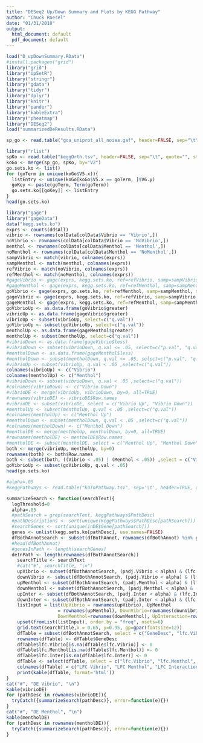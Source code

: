 ```yaml
---
title: "DESeq2 Up/Down Summary and Plots by KEGG Pathway"
author: "Chuck Roesel"
date: "01/31/2018"
output:
  html_document: default
  pdf_document: default
---
```


```r
load("D_upDownSummary.RData")
#install.packages("grid")
library("grid")
library("UpSetR")
library("stringr")
library("gdata")
library("tidyr")
library("dplyr")
library("knitr")
library("pander")
library("kableExtra")
library("pheatmap")
library("DESeq2")
load("summarizedDeResults.RData")
```
```r
sp_go <- read.table("goa_uniprot_all_noiea.gaf", header=FALSE, sep="\t", quote="", comment.char="!", stringsAsFactors=FALSE)
```

```r
library("rlist")
spKo <- read.table("keggOrth.tsv", header=FALSE, sep="\t", quote="", stringsAsFactors = FALSE)
koGo <- merge(sp_go, spKo, by="V2")
go.sets.ko <- list()
for (goTerm in unique(koGo$V5.x)){
  listEntry <- unique(koGo[koGo$V5.x == goTerm, ]$V6.y) 
  goKey <- paste(goTerm, Term(goTerm))
  go.sets.ko[[goKey]] <- listEntry
}
head(go.sets.ko)
```


```r
library("gage")
library("gageData")
data("kegg.sets.ko")
exprs <- counts(ddsAll)
vibrio <- rownames(colData[colData$Vibrio == 'Vibrio',])
noVibrio <- rownames(colData[colData$Vibrio == 'NoVibrio',])
menthol <- rownames(colData[colData$Menthol == 'Menthol',])
noMenthol <- rownames(colData[colData$Menthol == 'NoMenthol',])
sampVibrio <- match(vibrio, colnames(exprs))
sampMenthol <- match(menthol, colnames(exprs))
refVibrio <- match(noVibrio, colnames(exprs))
refMenthol <- match(noMenthol, colnames(exprs))
#gageVibrio <- gage(exprs, kegg.sets.ko, ref=refVibrio, samp=sampVibrio, same.dir=TRUE)
#gageMenthol <- gage(exprs, kegg.sets.ko, ref=refMenthol, samp=sampMenthol, same.dir=TRUE)
goVibrio <- gage(exprs, go.sets.ko, ref=refMenthol, samp=sampMenthol, same.dir=FALSE)
gageVibrio <- gage(exprs, kegg.sets.ko, ref=refVibrio, samp=sampVibrio, same.dir=FALSE)
gageMenthol <- gage(exprs, kegg.sets.ko, ref=refMenthol, samp=sampMenthol, same.dir=FALSE)
goVibrioUp <- as.data.frame(goVibrio$greater)
vibrioUp <- as.data.frame(gageVibrio$greater)
vibrioUp <- subset(vibrioUp, select=c("q.val"))
goVibrioUp <- subset(goVibrioUp, select=c("q.val"))
mentholUp <- as.data.frame(gageMenthol$greater)
mentholUp <- subset(mentholUp, select=c("q.val"))
#vibrioDown <- as.data.frame(gageVibrio$less)
#vibrioDown <- subset(vibrioDown, q.val <= .05, select=c("p.val", "q.val", "set.size"))
#mentholDown <- as.data.frame(gageMenthol$less)
#mentholDown <- subset(mentholDown, q.val <= .05, select=c("p.val", "q.val", "set.size"))
#vibrioUp <- subset(vibrioUp, q.val < .05 ,select=c("q.val"))
colnames(vibrioUp) <- c("Vibrio")
colnames(mentholUp) <- c("Menthol")
#vibrioDown <- subset(vibrioDown, q.val < .05 ,select=c("q.val"))
#colnames(vibrioDown) <- c("Vibrio Down")
#vibrioDE <- merge(vibrioUp, vibrioDown, by=0, all=TRUE)
#rownames(vibrioDE) <- vibrioDE$Row.names
#vibrioDE <- subset(vibrioDE, select = c("Vibrio Up", "Vibrio Down"))
#mentholUp <- subset(mentholUp, q.val < .05 ,select=c("q.val"))
#colnames(mentholUp) <- c("Menthol Up")
#mentholDown <- subset(mentholDown, q.val < .05 ,select=c("q.val"))
#colnames(mentholDown) <- c("Menthol Down")
#mentholDE <- merge(mentholUp, mentholDown, by=0, all=TRUE)
#rownames(mentholDE) <- mentholDE$Row.names
#mentholDE <- subset(mentholDE, select = c("Menthol Up", "Menthol Down"))
both <- merge(vibrioUp, mentholUp, by=0)
rownames(both) <- both$Row.names
both <- subset(both, ((Vibrio < .05) | (Menthol < .05)) ,select = c("Vibrio", "Menthol"))
goVibrioUp <- subset(goVibrioUp, q.val < .05)
head(go.sets.ko)
```

```r
#alpha=.05
#keggPathways <- read.table("koToPathway.tsv", sep='\t', header=TRUE, quote='')
```

```r
summarizeSearch <- function(searchText){
  logThreshold=0
  alpha=.05
  #pathSearch = grep(searchText, keggPathways$PathDesc)
  #pathDescriptions <- sort(unique(keggPathways$PathDesc[pathSearch]))
  #searchGenes <- sort(unique(inDE$Gene[pathSearch]))
  genes <- unlist(kegg.sets.ko[pathDesc], use.names=FALSE)
  dfBothAnnotSearch <- subset(dfBothAnnot, rownames(dfBothAnnot) %in% genes)
  #head(dfBothAnnot)
  #genesInPath <- length(searchGenes)
  deInPath <- length(rownames(dfBothAnnotSearch))
    searchTitle <- searchText
    #cat("#", searchTitle, "\n")
    upVibrio <- subset(dfBothAnnotSearch, (padj.Vibrio < alpha) & (lfc.Vibrio > logThreshold))
    downVibrio <- subset(dfBothAnnotSearch, (padj.Vibrio < alpha) & (lfc.Vibrio < logThreshold))
    upMenthol <- subset(dfBothAnnotSearch, (padj.Menthol < alpha) & (lfc.Menthol > logThreshold))
    downMenthol <- subset(dfBothAnnotSearch, (padj.Menthol < alpha) & (lfc.Menthol < logThreshold))
    upInter <- subset(dfBothAnnotSearch, (padj.Inter < alpha) & (lfc.Inter > logThreshold))
    downInter <- subset(dfBothAnnotSearch, (padj.Inter < alpha) & (lfc.Inter < logThreshold))
    listInput = list(UpVibrio = rownames(upVibrio), UpMenthol
                   = rownames(upMenthol), DownVibrio=rownames(downVibrio), 
                   DownMenthol=rownames(downMenthol), UpInteraction=rownames(upInter), DownInteraction=rownames(downInter))
    upset(fromList(listInput), order.by = "freq", nsets=6)
    grid.text(searchTitle,x = 0.65, y=0.95, gp=gpar(fontsize=12))
    dfTable = subset(dfBothAnnotSearch, select = c("GeneDesc", "lfc.Vibrio", "lfc.Menthol", "lfc.Inter"))
    rownames(dfTable) <- dfTable$GeneDesc
    dfTable$lfc.Vibrio[is.na(dfTable$lfc.Vibrio)] <- 0
    dfTable$lfc.Menthol[is.na(dfTable$lfc.Menthol)] <- 0
    dfTable$lfc.Inter[is.na(dfTable$lfc.Inter)] <- 0
    dfTable <- select(dfTable, select = c("lfc.Vibrio", "lfc.Menthol", "lfc.Inter"))
    colnames(dfTable) = c("LFC Vibrio", "LFC Menthol", "LFC Interaction")
    print(kable(dfTable, format='html'))
}
cat("#", "DE Vibrio", "\n")
kable(vibrioDE)
for (pathDesc in rownames(vibrioDE)){
  tryCatch({summarizeSearch(pathDesc)}, error=function(e){})
}
cat("#", "DE Menthol", "\n")
kable(mentholDE)
for (pathDesc in rownames(mentholDE)){
  tryCatch({summarizeSearch(pathDesc)}, error=function(e){})
}

```